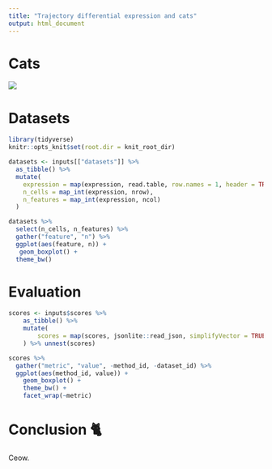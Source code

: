 ```yaml
---
title: "Trajectory differential expression and cats"
output: html_document
---
```


# Cats 

![](https://images.pexels.com/photos/104827/cat-pet-animal-domestic-104827.jpeg?auto=compress&cs=tinysrgb&h=350)

# Datasets
```r
library(tidyverse)
knitr::opts_knit$set(root.dir = knit_root_dir)
```

```r
datasets <- inputs[["datasets"]] %>% 
  as_tibble() %>% 
  mutate(
    expression = map(expression, read.table, row.names = 1, header = TRUE, sep = ","),
    n_cells = map_int(expression, nrow),
    n_features = map_int(expression, ncol)
  )
```

```r
datasets %>% 
  select(n_cells, n_features) %>% 
  gather("feature", "n") %>% 
  ggplot(aes(feature, n)) +
   geom_boxplot() +
  theme_bw()
```

# Evaluation

```r
scores <- inputs$scores %>% 
    as_tibble() %>% 
    mutate(
        scores = map(scores, jsonlite::read_json, simplifyVector = TRUE) %>% map(as_tibble)
    ) %>% unnest(scores)

scores %>% 
  gather("metric", "value", -method_id, -dataset_id) %>% 
  ggplot(aes(method_id, value)) +
    geom_boxplot() +
    theme_bw() +
    facet_wrap(~metric)
```

# Conclusion 🐈

Ceow.